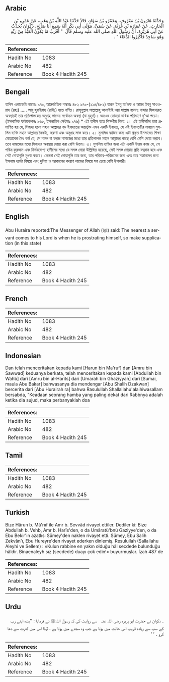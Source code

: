 ## Arabic


<div dir="rtl" lang="ar" style={{fontSize:'larger',backgroundColor:'#f8f9fa',padding:20}}>
وَحَدَّثَنَا هَارُونُ بْنُ مَعْرُوفٍ، وَعَمْرُو بْنُ سَوَّادٍ، قَالاَ حَدَّثَنَا عَبْدُ اللَّهِ بْنُ وَهْبٍ، عَنْ عَمْرِو بْنِ الْحَارِثِ، عَنْ عُمَارَةَ بْنِ غَزِيَّةَ، عَنْ سُمَىٍّ، مَوْلَى أَبِي بَكْرٍ أَنَّهُ سَمِعَ أَبَا صَالِحٍ، ذَكْوَانَ يُحَدِّثُ عَنْ أَبِي هُرَيْرَةَ، أَنَّ رَسُولَ اللَّهِ صلى الله عليه وسلم قَالَ ‏ "‏ أَقْرَبُ مَا يَكُونُ الْعَبْدُ مِنْ رَبِّهِ وَهُوَ سَاجِدٌ فَأَكْثِرُوا الدُّعَاءَ ‏"‏ ‏.‏
</div>
<div style={{backgroundColor:'#f8f9fa',padding:20, marginBottom: 10}}><table> <thead> <tr> <th>References:</th> <th></th> </tr> </thead> <tbody><tr><td>Hadith No</td><td>1083</td></tr><tr><td>Arabic No</td><td>482</td></tr><tr><td>Reference</td><td>Book 4 Hadith 245</td></tr></tbody></table></div>

## Bengali


<div dir="ltr" lang="bn" style={{fontSize:'larger',backgroundColor:'#f8f9fa',padding:20}}>
হাদিস একাডেমি নাম্বারঃ ৯৭০, আন্তর্জাতিক নাম্বারঃ ৪৮২ ৯৭০-(২১৫/৪৮২) হারূন ইবনু মা’রূফ ও আমর ইবনু সাওওয়াদ (রহঃ) ..... আবূ হুরাইরাহ (রাযিঃ) হতে বর্ণিত। রাসূলুল্লাহ সাল্লাল্লাহু আলাইহি ওয়া সাল্লাম বলেনঃ বান্দার সিজদারত অবস্থায়ই তার প্রতিপালকের অনুগ্রহ লাভের সর্বোত্তম অবস্থা (বা মুহুর্ত)। অতএব তোমরা অধিক পরিমাণে দু'আ পড়ো। (ইসলামিক ফাউন্ডেশনঃ ৯৬৫, ইসলামিক সেন্টারঃ ৯৭৬) * এই হাদীস হতে শিক্ষণীয় বিষয়: ১। এই হাদীসটির দ্বারা প্রমাণিত হয় যে, সিজদা হলো মহান আল্লাহর বড় ইবাদতের অন্তর্ভুক্ত এমন একটি ইবাদত, যে এই ইবাদতটির মাধ্যমে মুসলিম ব্যক্তি মহান আল্লাহর নৈকট্য, করুণা এবং অনুগ্রহ লাভ করে। ২। মুসলিম ব্যক্তির জন্য এটা প্রকৃত ইসলামের শিক্ষা মোতাবেক বৈধ কর্ম যে, সে নফল বা ফরজ নামাজের মধ্যে তার প্রতিপালক মহান আল্লাহর কাছে বেশি বেশি দোয়া করবে। তবে নামাজের মধ্যে সিজদার অবস্থায় দোয়া করা বেশি উত্তম। ৩। মুসলিম ব্যক্তির জন্য এটা একটি উত্তম কাজ যে, সে পবিত্র কুরআন এবং নির্ভরযোগ্য হাদীসের মধ্যে যে সমস্ত দোয়া উল্লিখিত হয়েছে, সেই সমস্ত দোয়ার প্রতি যত্নবান হবে এবং সেই দোয়াগুলি মুখস্ত করবে। কেননা সেই দোয়াগুলি তার জন্য, তার পরিবার-পরিজনের জন্য এবং তার সন্তানদের জন্য ইসলাম ধর্মের বিষয়ে এবং দুনিয়া ও পরকালের কল্যাণ লাভের বিষয়ে সব চেয়ে বেশি উপকারী।
</div>
<div style={{backgroundColor:'#f8f9fa',padding:20, marginBottom: 10}}><table> <thead> <tr> <th>References:</th> <th></th> </tr> </thead> <tbody><tr><td>Hadith No</td><td>1083</td></tr><tr><td>Arabic No</td><td>482</td></tr><tr><td>Reference</td><td>Book 4 Hadith 245</td></tr></tbody></table></div>

## English


<div dir="ltr" lang="en" style={{fontSize:'larger',backgroundColor:'#f8f9fa',padding:20}}>
Abu Huraira reported:The Messenger of Allah (ﷺ) said: The nearest a servant comes to his Lord is when he is prostrating himself, so make supplication (in this state)
</div>
<div style={{backgroundColor:'#f8f9fa',padding:20, marginBottom: 10}}><table> <thead> <tr> <th>References:</th> <th></th> </tr> </thead> <tbody><tr><td>Hadith No</td><td>1083</td></tr><tr><td>Arabic No</td><td>482</td></tr><tr><td>Reference</td><td>Book 4 Hadith 245</td></tr></tbody></table></div>

## French


<div dir="ltr" lang="fr" style={{fontSize:'larger',backgroundColor:'#f8f9fa',padding:20}}>

</div>
<div style={{backgroundColor:'#f8f9fa',padding:20, marginBottom: 10}}><table> <thead> <tr> <th>References:</th> <th></th> </tr> </thead> <tbody><tr><td>Hadith No</td><td>1083</td></tr><tr><td>Arabic No</td><td>482</td></tr><tr><td>Reference</td><td>Book 4 Hadith 245</td></tr></tbody></table></div>

## Indonesian


<div dir="ltr" lang="id" style={{fontSize:'larger',backgroundColor:'#f8f9fa',padding:20}}>
Dan telah menceritakan kepada kami [Harun bin Ma'ruf] dan [Amru bin Sawwad] keduanya berkata, telah menceritakan kepada kami [Abdullah bin Wahb] dari [Amru bin al-Harits] dari [Umarah bin Ghaziyyah] dari [Sumai, maula Abu Bakar] bahwasanya dia mendengar [Abu Shalih Dzakwan] bercerita dari [Abu Hurairah ra] bahwa Rasulullah Shallallahu'alaihiwasallam bersabda, "Keadaan seorang hamba yang paling dekat dari Rabbnya adalah ketika dia sujud, maka perbanyaklah doa
</div>
<div style={{backgroundColor:'#f8f9fa',padding:20, marginBottom: 10}}><table> <thead> <tr> <th>References:</th> <th></th> </tr> </thead> <tbody><tr><td>Hadith No</td><td>1083</td></tr><tr><td>Arabic No</td><td>482</td></tr><tr><td>Reference</td><td>Book 4 Hadith 245</td></tr></tbody></table></div>

## Tamil


<div dir="ltr" lang="ta" style={{fontSize:'larger',backgroundColor:'#f8f9fa',padding:20}}>

</div>
<div style={{backgroundColor:'#f8f9fa',padding:20, marginBottom: 10}}><table> <thead> <tr> <th>References:</th> <th></th> </tr> </thead> <tbody><tr><td>Hadith No</td><td>1083</td></tr><tr><td>Arabic No</td><td>482</td></tr><tr><td>Reference</td><td>Book 4 Hadith 245</td></tr></tbody></table></div>

## Turkish


<div dir="ltr" lang="tr" style={{fontSize:'larger',backgroundColor:'#f8f9fa',padding:20}}>
Bize Hârun b. Mâ'rııf ile Amr b. Sevvâd rivayet ettiler. Dediler ki: Bize Abdullah b. Vehb, Amr b. Harîs'den, o da Umâratü'bnü Gaziyye'den, o da Ebu Bekir'in azatlısı Sümey'den naklen rivayet etti. Sümey, Ebu Salih Zekvân'ı, Ebu Hureyre'den rivayet ederken dinlemiş. Resulullah (Sallallahu Aleyhi ve Sellem) : «Kulun rabbine en yakın olduğu hâl secdede bulunduğu hâldir. Binaenaleyh sız (secdede) duayı çok edin!» buyurmuşlar. İzah 487 de
</div>
<div style={{backgroundColor:'#f8f9fa',padding:20, marginBottom: 10}}><table> <thead> <tr> <th>References:</th> <th></th> </tr> </thead> <tbody><tr><td>Hadith No</td><td>1083</td></tr><tr><td>Arabic No</td><td>482</td></tr><tr><td>Reference</td><td>Book 4 Hadith 245</td></tr></tbody></table></div>

## Urdu


<div dir="rtl" lang="ur" style={{fontSize:'larger',backgroundColor:'#f8f9fa',padding:20}}>
۔ ذکوان نے حضرت ابو ہریرہ ‌رضی ‌اللہ ‌عنہ ‌ ‌ سے روایت کی کہ رسول اللہﷺ نے فرمایا : ’’بندہ اپنے رب کے سب سے زیادہ قریب اس حالت میں ہوتا ہے جب وہ سجدے میں ہوتا ہے ، لہٰذا اس میں کثرت سے دعا کرو ۔ ‘ ‘
</div>
<div style={{backgroundColor:'#f8f9fa',padding:20, marginBottom: 10}}><table> <thead> <tr> <th>References:</th> <th></th> </tr> </thead> <tbody><tr><td>Hadith No</td><td>1083</td></tr><tr><td>Arabic No</td><td>482</td></tr><tr><td>Reference</td><td>Book 4 Hadith 245</td></tr></tbody></table></div>